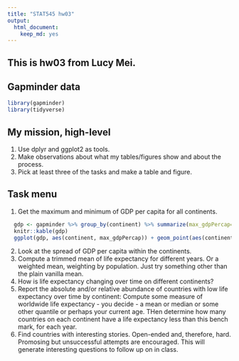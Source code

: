 ```yaml
---
title: "STAT545 hw03"
output: 
  html_document: 
    keep_md: yes
---
```


## This is hw03 from Lucy Mei.

## Gapminder data
```r
library(gapminder)
library(tidyverse)
```

## My mission, high-level
1. Use dplyr and ggplot2 as tools.
2. Make observations about what my tables/figures show and about the process. 
3. Pick at least three of the tasks and make a table and figure.

## Task menu
1. Get the maximum and minimum of GDP per capita for all continents.
```r
  gdp <- gapminder %>% group_by(continent) %>% summarize(max_gdpPercap=max(gdpPercap), min_gdpPercap=min(gdpPercap))
  knitr::kable(gdp)
  ggplot(gdp, aes(continent, max_gdpPercap)) + geom_point(aes(continent, max_gdpPercap,color=continent)) + geom_point(aes(continent, min_gdpPercap, color=continent))
```


2. Look at the spread of GDP per capita within the continents.
3. Compute a trimmed mean of life expectancy for different years. Or a weighted mean, weighting by population. Just try something other than the plain vanilla mean.
4. How is life expectancy changing over time on different continents?
5. Report the absolute and/or relative abundance of countries with low life expectancy over time by continent: Compute some measure of worldwide life expectancy - you decide - a mean or median or some other quantile or perhaps your current age. THen determine how many countries on each continent have a life expectancy less than this bench mark, for each year.
6. Find countries with interesting stories. Open-ended and, therefore, hard. Promosing but unsuccessful attempts are encouraged. This will generate interesting questions to follow up on in class.

